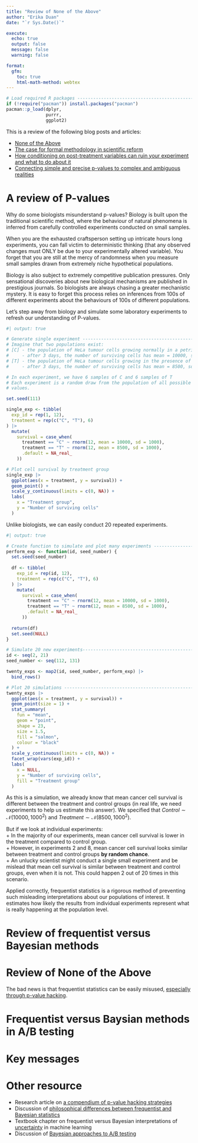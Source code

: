 ```yaml
---
title: "Review of None of the Above"
author: "Erika Duan"
date: "`r Sys.Date()`"

execute:
  echo: true
  output: false
  message: false
  warning: false

format:
  gfm:
    toc: true
    html-math-method: webtex
---
```


```r
# Load required R packages -----------------------------------------------------
if (!require("pacman")) install.packages("pacman")
pacman::p_load(dplyr,
               purrr,
               ggplot2) 
```

This is a review of the following blog posts and articles:    

+ [None of the Above](https://elevanth.org/blog/2023/07/17/none-of-the-above/)   
+ [The case for formal methodology in scientific reform](https://royalsocietypublishing.org/doi/10.1098/rsos.200805)   
+ [How conditioning on post-treatment variables can ruin your experiment and what to do about it](https://onlinelibrary.wiley.com/doi/10.1111/ajps.12357)  
+ [Connecting simple and precise p-values to complex and ambiguous realities](https://arxiv.org/abs/2304.01392)  

# A review of P-values   

Why do some biologists misunderstand p-values? Biology is built upon the traditional scientific method, where the behaviour of natural phenomena is inferred from carefully controlled experiments conducted on small samples.   

When you are the exhausted craftsperson setting up intricate hours long experiments, you can fall victim to deterministic thinking (that any observed changes must ONLY be due to your experimentally altered variable). You forget that you are still at the mercy of randomness when you measure small samples drawn from extremely niche hypothetical populations.    

Biology is also subject to extremely competitive publication pressures. Only sensational discoveries about new biological mechanisms are published in prestigious journals. So biologists are always chasing a greater mechanistic mystery. It is easy to forget this process relies on inferences from 100s of different experiments about the behaviours of 100s of different populations.   

Let's step away from biology and simulate some laboratory experiments to refresh our understanding of P-values.   

```r
#| output: true

# Generate single experiment ---------------------------------------------------
# Imagine that two populations exist:   
# [C] - the population of HeLa tumour cells growing normally in a petri dish 
#     - after 3 days, the number of surviving cells has mean = 10000, sd = 1000
# [T] - the population of HeLa tumour cells growing in the presence of drug Z  
#     - after 3 days, the number of surviving cells has mean = 8500, sd = 1000

# In each experiment, we have 6 samples of C and 6 samples of T   
# Each experiment is a random draw from the population of all possible C and T 
# values. 

set.seed(111)

single_exp <- tibble(
  exp_id = rep(1, 12), 
  treatment = rep(c("C", "T"), 6)
) |> 
  mutate(
    survival = case_when(
      treatment == "C" ~ rnorm(12, mean = 10000, sd = 1000),
      treatment == "T" ~ rnorm(12, mean = 8500, sd = 1000),
      .default = NA_real_
    )) 

# Plot cell survival by treatment group  
single_exp |> 
  ggplot(aes(x = treatment, y = survival)) +
  geom_point() +
  scale_y_continuous(limits = c(0, NA)) +
  labs(
    x = "Treatment group",
    y = "Number of surviving cells"
  )
```

Unlike biologists, we can easily conduct 20 repeated experiments.   

```r
#| output: true

# Create function to simulate and plot many experiments ------------------------
perform_exp <- function(id, seed_number) {
  set.seed(seed_number)
  
  df <- tibble(
    exp_id = rep(id, 12), 
    treatment = rep(c("C", "T"), 6)
  ) |> 
    mutate(
      survival = case_when(
        treatment == "C" ~ rnorm(12, mean = 10000, sd = 1000),
        treatment == "T" ~ rnorm(12, mean = 8500, sd = 1000),
        .default = NA_real_
      )) 
  
  return(df)
  set.seed(NULL)
}

# Simulate 20 new experiments---------------------------------------------------
id <- seq(2, 21)
seed_number <- seq(112, 131)

twenty_exps <- map2(id, seed_number, perform_exp) |>
  bind_rows()

# Plot 20 simulations ----------------------------------------------------------
twenty_exps |>
  ggplot(aes(x = treatment, y = survival)) +
  geom_point(size = 1) +
  stat_summary(
    fun = "mean",        
    geom = "point",
    shape = 23,
    size = 1.5,
    fill = "salmon",
    colour = "black"
  ) + 
  scale_y_continuous(limits = c(0, NA)) +
  facet_wrap(vars(exp_id)) +
  labs(
    x = NULL,
    y = "Number of surviving cells",
    fill = "Treatment group"
  )
```

As this is a simulation, we already know that mean cancer cell survival is different between the treatment and control groups (in real life, we need experiments to help us estimate this answer). We specified that $Control \sim\mathcal{N}(10000,\,1000^{2})$ and $Treatment \sim\mathcal{N}(8500,\,1000^{2})$.      

But if we look at individual experiments:  
+ In the majority of our experiments, mean cancer cell survival is lower in the treatment compared to control group.  
+ However, in experiments 2 and 8, mean cancer cell survival looks similar between treatment and control groups **by random chance**.  
+ An unlucky scientist might conduct a single small experiment and be mislead that mean cell survival is similar between treatment and control groups, even when it is not. This could happen 2 out of 20 times in this scenario.    

Applied correctly, frequentist statistics is a rigorous method of preventing such misleading interpretations about our populations of interest. It estimates how likely the results from individual experiments represent what is really happening at the population level.     

# Review of frequentist versus Bayesian methods   



# Review of None of the Above       

The bad news is that frequentist statistics can be easily misused, [especially through p-value hacking](https://royalsocietypublishing.org/doi/10.1098/rsos.220346).     





# Frequentist versus Baysian methods in A/B testing    


# Key messages  

# Other resource   

+ Research article on [a compendium of p-value hacking strategies](https://royalsocietypublishing.org/doi/10.1098/rsos.220346)    
+ Discussion of [philosophical differences between frequentist and Bayesian statistics](https://stats.stackexchange.com/questions/491436/what-does-parameters-are-fixed-and-data-vary-in-frequentists-term-and-parame)    
+ Textbook chapter on frequentist versus Bayesian interpretations of [uncertainty](https://ml-science-book.com/uncertainty.html) in machine learning         
+ Discussion of [Bayesian approaches to A/B testing](https://www.youtube.com/watch?v=6269mm4XQOI)   
     